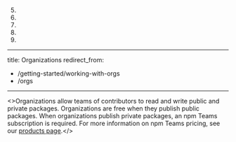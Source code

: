 5.
5.
5.
5.
5.
---
title: Organizations
redirect_from:
  - /getting-started/working-with-orgs
  - /orgs
---

<>Organizations allow teams of contributors to read and write public and private packages.  Organizations are free when they publish public packages.  When organizations publish private packages, an npm Teams subscription is required. For more information on npm Teams pricing, see our [products page](https://www.npmjs.com/pricing).</>

<Index />
